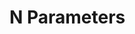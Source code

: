 # N Parameters {#n-parameters}

<!-- What problems do we face? All the things that make modeling difficult. Why is this so hard? -->

<!-- Might naively just take the value for each bucket. But that overfits! Need to put down some structure, like ordering.  -->

<!-- income category, party id, pooling, age,  -->

<!-- overfitting, bias,  -->
